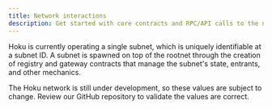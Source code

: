 ```yaml
---
title: Network interactions
description: Get started with core contracts and RPC/API calls to the network.
---
```



Hoku is currently operating a single subnet, which is uniquely identifiable at a subnet ID. A subnet
is spawned on top of the rootnet through the creation of registry and gateway contracts that manage
the subnet's state, entrants, and other mechanics.

<Callout type="warning">

The Hoku network is still under development, so these values are subject to change. Review our
GitHub repository to validate the values are correct.

</Callout>
